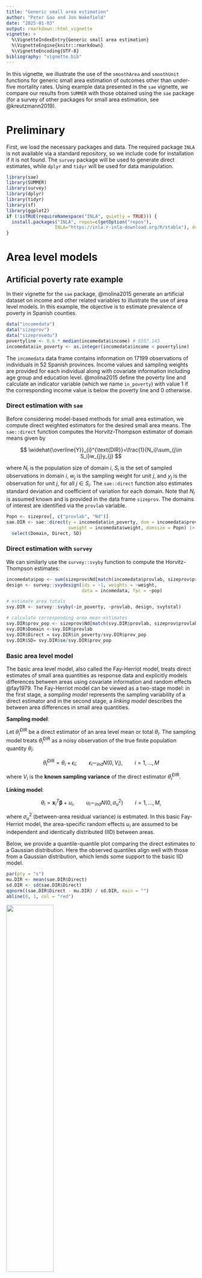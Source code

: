 ```yaml
---
title: "Generic small area estimation"
author: "Peter Gao and Jon Wakefield"
date: "2025-01-03"
output: rmarkdown::html_vignette
vignette: >
  %\VignetteIndexEntry{Generic small area estimation}
  %\VignetteEngine{knitr::rmarkdown}
  %\VignetteEncoding{UTF-8}
bibliography: "vignette.bib"
---
```


In this vignette, we illustrate the use of the `smoothArea` and `smoothUnit` functions for generic small area estimation of outcomes other than under-five mortality rates. Using example data presented in the `sae` vignette, we compare our results from `SUMMER` with those obtained using the `sae` package (for a survey of other packages for small area estimation, see @kreutzmann2019).

# Preliminary

First, we load the necessary packages and data. The required package `INLA` is not available via a standard repository, so we include code for installation if it is not found. The `survey` package will be used to generate direct estimates, while `dplyr` and `tidyr` will be used for data manipulation.


``` r
library(sae)
library(SUMMER)
library(survey)
library(dplyr)
library(tidyr)
library(sf)
library(ggplot2)
if (!isTRUE(requireNamespace("INLA", quietly = TRUE))) {
  install.packages("INLA", repos=c(getOption("repos"), 
                  INLA="https://inla.r-inla-download.org/R/stable"), dep=TRUE)
}
```

# Area level models

## Artificial poverty rate example

In their vignette for the `sae` package, @molina2015 generate an artificial dataset on income and other related variables to illustrate the use of area level models. In this example, the objective is to estimate prevalence of poverty in Spanish counties.


``` r
data("incomedata")
data("sizeprov")
data("sizeprovedu")
povertyline <- 0.6 * median(incomedata$income) # 6557.143
incomedata$in_poverty <- as.integer(incomedata$income < povertyline)
```

The `incomedata` data frame contains information on 17199 observations of individuals in 52 Spanish provinces. Income values and sampling weights are provided for each individual along with covariate information including age group and education level. @molina2015 define the poverty line and calculate an indicator variable (which we name `in_poverty`) with value 1 if the corresponding income value is below the poverty line and 0 otherwise.

### Direct estimation with `sae`

Before considering model-based methods for small area estimation, we compute direct weighted estimators for the desired small area means. The `sae::direct` function computes the Horvitz-Thompson estimator of domain means given by

$$
\widehat{\overline{Y}}_{i}^{\text{DIR}}=\frac{1}{N_i}\sum_{j\in S_i}w_{j}y_{j}
$$

where $N_i$ is the population size of domain $i$, $S_i$ is the set of sampled observations in domain $i$, $w_{j}$ is the sampling weight for unit $j$, and $y_{j}$ is the observation for unit $j$, for all $j \in S_i$. The `sae::direct` function also estimates standard deviation and coefficient of variation for each domain. Note that $N_i$ is assumed known and is provided in the data frame `sizeprov`. The domains of interest are identified via the `provlab` variable.


``` r
Popn <- sizeprov[, c("provlab", "Nd")]
sae.DIR <- sae::direct(y = incomedata$in_poverty, dom = incomedata$provlab,
                       sweight = incomedata$weight, domsize = Popn) |>
  select(Domain, Direct, SD)
```

### Direct estimation with `survey`

We can similarly use the `survey::svyby` function to compute the Horvitz-Thompson estimates:


``` r
incomedata$pop <- sum(sizeprov$Nd[match(incomedata$provlab, sizeprov$provlab)])
design <- survey::svydesign(ids = ~1, weights = ~weight,
                            data = incomedata, fpc = ~pop)

# estimate area totals
svy.DIR <- survey::svyby(~in_poverty, ~provlab, design, svytotal)

# calculate corresponding area mean estimates
svy.DIR$prov_pop <- sizeprov$Nd[match(svy.DIR$provlab, sizeprov$provlab)]
svy.DIR$Domain <-svy.DIR$provlab 
svy.DIR$Direct = svy.DIR$in_poverty/svy.DIR$prov_pop
svy.DIR$SD= svy.DIR$se/svy.DIR$prov_pop
```

### Basic area level model

The basic area level model, also called the Fay-Herriot model, treats direct estimates of small area quantities as response data and explicitly models differences between areas using covariate information and random effects @fay1979. The Fay-Herriot model can be viewed as a two-stage model: in the first stage, a *sampling model* represents the sampling variability of a direct estimator and in the second stage, a *linking model* describes the between area differences in small area quantities.

**Sampling model**:

Let $\widehat\theta^{\text{DIR}}_i$ be a direct estimator of an area level mean or total $\theta_i$. The sampling model treats $\widehat\theta^{\text{DIR}}_i$ as a noisy observation of the true finite population quantity $\theta_i$:

$$
\widehat\theta^{\text{DIR}}_i=\theta_i+\epsilon_i;\hspace{2em}\epsilon_i\sim_{ind}N(0,V_i),\hspace{2em}i=1,\ldots, M
$$

where $V_i$ is the **known sampling variance** of the direct estimator $\widehat{\theta}^{\text{DIR}}_i$.

**Linking model**:

$$
\theta_i = \textbf{x}_i^T\boldsymbol\beta+u_i,\hspace{2em}u_i\sim_{ind}N(0,\sigma_u^2)\hspace{2em}i=1,\ldots, M,
$$

where $\sigma_u^2$ (between-area residual variance) is estimated. In this basic Fay-Herriot model, the area-specific random effects $u_i$ are assumed to be independent and identically distributed (IID) between areas.

Below, we provide a quantile-quantile plot comparing the direct estimates to a Gaussian distribution. Here the observed quantiles align well with those from a Gaussian distribution, which lends some support to the basic IID model.


``` r
par(pty = "s")
mu.DIR <- mean(sae.DIR$Direct)
sd.DIR <- sd(sae.DIR$Direct)
qqnorm((sae.DIR$Direct - mu.DIR) / sd.DIR, main = "")
abline(0, 1, col = "red")
```

<img src="figure/unnamed-chunk-1-1.png" width="50%" />

### Area level modeling with `sae`

As described by @molina2015, the `sae::mseFH` function fits the basic area level model (via REML by default) and calculates the empirical best linear unbiased predictors (EBLUP) for all domain means as well as their estimated MSEs. 


``` r
sae.FH <- sae::mseFH(sae.DIR$Direct~1, sae.DIR$SD^2)
sae.FH.table <- data.frame(
  Domain = sae.DIR$Domain,
  EBLUP = sae.FH$est$eblup,
  RMSE = sqrt(sae.FH$mse)
)
head(sae.FH.table)
##     Domain      EBLUP       RMSE
## 1    Alava 0.23407448 0.03836098
## 2 Albacete 0.15335213 0.02744856
## 3 Alicante 0.20511853 0.02051886
## 4  Almeria 0.24498009 0.03427432
## 5    Avila 0.07797403 0.02372809
## 6  Badajoz 0.20928033 0.02186672
```

### Area level modeling with `SUMMER`

The `SUMMER` package adopts a Bayesian approach to inference using models such as the basic area level model, carrying out computation via the `INLA` package. The `smoothArea` function computes direct estimates and then produces smoothed estimates using a Bayesian Fay-Herriot model. The main arguments of interest are:

-   `formula`: Describing the response variable and any area-level covariates
-   `domain` A one-sided formula with the variable containing domain labels on the right. The domain labels variable should be contained in the dataset used to generate the design.
-   `design`: A `survey.design` object containing survey data and specifying the survey design.

In addition, other commonly used optional arguments include:

-   `adj.mat`: Optional adjacency matrix if a spatial smoothing model is desired.
-   `transform`: If `"logit"` is specified, a logit transform will be applied to the direct estimates and an appropriate transformation will be applied to the estimated sampling variances before smoothing.
-   `direct.est`: The direct estimates may be specified directly and smoothing will be applied directly to these user-provided estimates.
-   `X.domain`: Data frame of area level covariates.
-   `domain.size`: Data frame of domain sizes used for computing direct estimates if domain sizes are known.

Other optional arguments can be specified to change the priors and are described further in the documentation.

For the artificial poverty rate example, we fit the Fay-Herriot model and obtain the following smoothed estimates.


``` r
# specify known domain sizes
domain.size <- sizeprov[, c("provlab", "Nd")]
colnames(domain.size)[2] <- "size"

# fit model and obtain svysae object
summer.FH <- smoothArea(formula = in_poverty~1,
                        domain = ~provlab,
                        design = design,
                        domain.size = domain.size, 
                        return.samples = T)
## Warning in smoothArea(formula = in_poverty ~ 1, domain = ~provlab, design =
## design, : Direct estimates appear to be proportions. You may want to consider
## using transform = 'logit'.

summer.FH.table <- data.frame(
  Domain = sae.DIR$Domain,
  Median = summer.FH$iid.model.est$median,
  SE = sqrt(summer.FH$iid.model.est$var)
)
head(summer.FH.table)
##     Domain     Median         SE
## 1    Alava 0.23442357 0.04263200
## 2 Albacete 0.15176438 0.02634074
## 3 Alicante 0.20456059 0.01990948
## 4  Almeria 0.24298231 0.03275375
## 5    Avila 0.07570625 0.02445050
## 6  Badajoz 0.20733347 0.02237689
```


The fitted parameters from `sae` (obtained via likelihood-based methods) and estimated parameter posterior distribution from `SUMMER` (obtained from Bayesian methods, implemented via `INLA`) are in reasonable agreement. The estimated intercept $\beta_0$ from `sae` is 0.202 ; the posterior median of $\beta_0$ from `SUMMER` is 0.202. In the absence of strong priors, fixed effects are usually in close agreement, with the posterior being symmetric. The estimated precision $1/\sigma_u^2$ from `sae` is 281.34787 , while the posterior median of $1/\sigma_u^2$ from `SUMMER` is 273.241562. The differences are larger here, but the posterior for the variance is skewed, and we would expect the posterior median to be smaller than the REML estimate. The area estimates and measures of uncertainty are in close agreement, however.

We first illustrate the shrinkage of the EBLUP estimates, and the reduced uncertainty:


``` r
par(mfrow = c(1, 2))
plot(sae.DIR$Direct, sae.FH$est$eblup,
     xlab = "Direct estimates",ylab = "sae package",
     xlim=c(min(sae.DIR$Direct, sae.FH$est$eblup),max(sae.DIR$Direct, sae.FH$est$eblup)),
     ylim=c(min(sae.DIR$Direct, sae.FH$est$eblup),max(sae.DIR$Direct, sae.FH$est$eblup)),
     main = "Small area estimates")
abline(0,1,col="red")
plot(sae.DIR$SD^2, sae.FH$mse,
     xlab = "Direct estimates",ylab = "sae package",
     xlim=c(min(sae.DIR$SD^2, sae.FH$mse),max(sae.DIR$SD^2, sae.FH$mse)),
     ylim=c(min(sae.DIR$SD^2, sae.FH$mse),max(sae.DIR$SD^2, sae.FH$mse)),
     main = "Estimates of uncertainty")
abline(0,1,col="red")
```

<img src="figure/unnamed-chunk-2-1.png" width="100%" />

Now compare EBLUP and HB, using posterior variance from `SUMMER` and estimated MSE from `sae` to measure uncertainty:


``` r
par(mfrow = c(1, 2))
plot(sae.FH$est$eblup, summer.FH$iid.model.est$median,
     xlab = "sae package",ylab = "SUMMER package",
     main = "Small area estimates")
abline(0,1,col="red")
plot(sae.FH$mse,
     summer.FH$iid.model.est$var, 
     xlab = "sae package mse",
     ylab = "SUMMER package model variance",
     main = "Estimates of mse/variance")
abline(0,1,col="red")
```

<img src="figure/unnamed-chunk-3-1.png" width="100%" />

The `SUMMER` package includes functions to generate additional diagnostic plots based on samples from the model posterior. The `compareEstimates()` function generates a heatmap of the posterior pairwise probabilities of one area's mean exceeding another's mean.



When geographic polygon data for each domain is available as a shapefile, the `sf` package can be used to load this data in R. The `mapEstimates()` function can then be used to provide a summary map of posterior medians or posterior variances.




## Spatial Fay-Herriot

The `sae` package also provides tools for implementing a spatial version of the Fay-Herriot model which assumes that the vector of area specific effects follows a first order simultaneous autoregressive, or SAR(1), process: $$\textbf{u}=\rho_1\textbf{Wu}+\boldsymbol\epsilon,\hspace{1em}\boldsymbol\epsilon\sim N(\textbf{0}_i,\sigma_I^2\textbf{I}_i),$$ where $\textbf{I}_i$ is the identity matrix for the $D$ areas and $\textbf{0}_i$ is a vector of zeroes of size $D$. Additionally, $\rho_1\in(-1,1)$ is an autoregression parameter and $\textbf{W}$ is an adjacency matrix (with rows standardized to sum to 1).

The `sae::mseSFH` function estimates the unknown variance parameters, the resulting EBLUP small area estimators, and then uses bootstrap methods to estimate the MSE of the estimators.

To illustrate the use of this function, @molina2015 consider a synthetic dataset concerning grape production surface area for 274 Italian municipalities. Below we load the relevant objects from the `sae` package. The `grapes` dataset containes direct estimators of the mean surface area in hectares for grape production in each municipality (`grapehect`), the sampling variance of these direct estimators (`var`), and relevant covariates including number of working dats and overall agrarian surface area. The `grapesprox` object contains the relevant adjacency matrix representing the municipalities' neighborhood structure.


``` r
data("grapes")
data("grapesprox")
```

#### Results using `sae`


``` r
sae.FH.grapes <- sae::mseSFH(grapehect ~ area + workdays - 1, var, grapesprox, data = grapes)

results <- data.frame(DIR = grapes$grapehect,
                      eblup.SFH = sae.FH.grapes$est$eblup,
                      mse = sae.FH.grapes$mse)
# reorder results for comparison later
results$area_name <- paste0('area_', rownames(results))
```

#### Results using `SUMMER`

The `smoothArea` function also allows the use of a model with spatially correlated area effects, but the default implementation assumes a BYM2 model for $\textbf{u}$ rather than a simultaneous autoregressive model as in the SFH model implemented in `sae`.


``` r
# create area_name as SUMMER requires rownames of adj.mat to match area variable
grapes$area_name <- paste0('area_', rownames(grapes))
adj.mat.grapes <- as.matrix(grapesprox)
rownames(adj.mat.grapes) <- colnames(adj.mat.grapes) <- grapes$area_name
X_grapes <- grapes[,c('area_name', 'area', 'workdays')]

# format direct estimates for SUMMER
grapes.dir <- grapes[, c(5, 1, 4)]
# scale direct estimates for use with INLA
grapes.dir$grapehect <- grapes.dir$grapehect / 10
grapes.dir$var <- grapes.dir$var/ 100
summer.FH.grapes <- smoothArea(formula = grapehect~area + workdays, 
                               direct.est = grapes.dir, X.domain = X_grapes,
                               domain = ~area_name, adj.mat = adj.mat.grapes)
plot_list <- plot(summer.FH.grapes, return_list = T)
```


Despite the differing models, we again observe good agreement with the estimates, though less so with the estimates of uncertainty.


``` r
summer.bym2.est <- 
  summer.FH.grapes$bym2.model.est[match(rownames(adj.mat.grapes), summer.FH.grapes$bym2.model.est$domain),]
par(mfrow = c(1, 2))
plot(results$eblup.SFH,
     summer.bym2.est$median * 10,  
     xlab = "sae package",
     ylab = "SUMMER package",
     main = "Small area estimates")
abline(0, 1, col = 'red')
plot(results$mse,
     summer.bym2.est$var * 100,  
     xlab = "sae package mse",
     ylab = "SUMMER package model variance",
     main = "Estimates of mse/variance")
abline(0, 1, col = 'red')
```

<img src="figure/grape.comp-1.png" width="100%" />

### BRFSS Data

Below, we provide an example comparing spatial models from ```sae``` and ```SUMMER``` using data from the Behavioral Risk Factor Surveillance System (BRFSS).


``` r
library(ggplot2)
library(patchwork)
data(BRFSS)
data(KingCounty)
BRFSS <- subset(BRFSS, !is.na(BRFSS$diab2))
BRFSS <- subset(BRFSS, !is.na(BRFSS$hracode))
head(BRFSS)
##   age pracex       educau zipcode    sex street1 street2      seqno year
## 1  30  White college grad   98001   male      NA      NA 2009000041 2009
## 2  26  White college grad   98107 female      NA      NA 2009000309 2009
## 3  33  Black college grad   98133   male      NA      NA 2009000404 2009
## 4  25  White some college   98058   male      NA      NA 2009000531 2009
## 5  23  White some college   98102   male      NA      NA 2009000675 2009
## 6  19  Asian some college   98106   male      NA      NA 2009000694 2009
##   hispanic mracex strata             hracode tract rwt_llcp genhlth2 fmd obese
## 1 non-Hisp  White  53019        Auburn-North    NA 2107.463        0   0     0
## 2 non-Hisp  White  53019             Ballard    NA 2197.322        0   1     0
## 3 non-Hisp  Black  53019          NW Seattle    NA 3086.511        0   0     0
## 4 non-Hisp  White  53019        Renton-South    NA 3184.740        1   1     1
## 5 non-Hisp  White  53019 Capitol Hill/E.lake    NA 3184.740        0   0     0
## 6 non-Hisp  Asian  53019      North Highline    NA 4391.304        0   0     0
##   smoker1 diab2 aceindx2 zipout streetx ethn age4 ctmiss
## 1       0     0       NA  98001       0    1    3      1
## 2       0     0       NA  98107       0    1    3      1
## 3       0     0       NA  98133       0    2    3      1
## 4       0     0       NA  98058       0    1    3      1
## 5       0     0       NA  98102       0    1    4      1
## 6       0     0       NA  98106       0    3    4      1
mat <- getAmat(KingCounty, KingCounty$HRA2010v2_)
## Warning in spdep::poly2nb(geo, queen = F, row.names = names): some observations have no neighbours;
## if this seems unexpected, try increasing the snap argument.
## Warning in spdep::poly2nb(geo, queen = F, row.names = names): neighbour object has 2 sub-graphs;
## if this sub-graph count seems unexpected, try increasing the snap argument.
design <- svydesign(ids = ~1, weights = ~rwt_llcp,
                    strata = ~strata, data = BRFSS)
direct <- svyby(~diab2, ~hracode, design, svymean)
```

#### Results using ```sae```

Below, we use `sae` to smooth the logit-transformed direct estimates.


``` r
direct$var <- direct$se ^ 2
direct$logit.diab2 <- SUMMER::logit(direct$diab2)
direct$logit.var <- direct$var / (direct$diab2 ^ 2 * (1 - direct$diab2) ^ 2)
SFH.brfss <- sae::mseSFH(logit.diab2 ~ 1, logit.var, mat, data = direct)

results <- data.frame(domain = direct$hracode,
                      eblup.SFH = SUMMER::expit(SFH.brfss$est$eblup), 
                      mse = SFH.brfss$mse)
```

#### Results using ```SUMMER```

Below, we fit two versions of the spatial area levelmodel in `SUMMER`. If we change ```pc.u``` and ```pc.alpha``` from the default value $u=1,\alpha=0.01$ to $u=0.1,\alpha=0.01$, we assign more prior mass on smaller variance of the random effects, inducing more smoothing.


``` r
summer.brfss <- smoothArea(diab2~1, domain= ~hracode,
                           design = design,
                           transform = "logit",
                           adj.mat = mat, level = 0.95)
summer.brfss.alt <- smoothArea(diab2~1, domain= ~hracode,
                               design = design,
                               transform = "logit",
                               adj.mat = mat, level = 0.95,
                               pc.u = 0.1, pc.alpha = 0.01)
```

Finally, we use `SUMMER::mapPlot` to compare median estimates and uncertainty estimates obtained via `sae` and `SUMMER`.


``` r
toplot <-  summer.brfss$bym2.model.est
toplot$logit.var <- toplot$var / 
  (summer.brfss$bym2.model.est$median ^ 2 * 
     (1 - summer.brfss$bym2.model.est$median) ^ 2)
toplot$median.alt <-  summer.brfss.alt$bym2.model.est$median
toplot$logit.var.alt <-  summer.brfss.alt$bym2.model.est$var / 
  (summer.brfss.alt$bym2.model.est$median ^ 2 *
     (1 - summer.brfss.alt$bym2.model.est$median) ^ 2)
toplot$median.sae <- results$eblup.SFH
toplot$mse.sae <- results$mse
variables <- c("median", "median.alt",  "median.sae",
               "logit.var", "logit.var.alt", "mse.sae")
names <- c("Median (default prior)", "Median (new prior)",  "EBLUP (sae)",
           "Variance (default prior)", "Variance (new prior)", "MSE (sae)")
mapPlot(data = toplot, geo = KingCounty,
        variables=variables[1:3], 
        labels = names[1:3], by.data = "domain",
        by.geo = "HRA2010v2_", size = 0.1) 
```

<img src="figure/brfss.comp-1.png" width="100%" />

``` r
mapPlot(data = toplot, geo = KingCounty,
        variables=variables[4:6], labels = names[4:6],
        by.data = "domain", by.geo = "HRA2010v2_", size = 0.1)  
```

<img src="figure/brfss.comp-2.png" width="100%" />


``` r
par(mfrow = c(1, 2))
range1 <- range(c(direct$diab2,toplot$median.alt))
plot(direct$diab2,toplot$median,  
     xlab = "direct estimates",
     ylab = "model-based estimates",
     main = "Small area estimates", col = 'red', pch = 16,
     xlim=range1,ylim=range1)
points(direct$diab2,toplot$median.sae,  col = 'blue', pch = 16)
points(direct$diab2,toplot$median.alt,  col = 'cyan', pch = 16)
legend('topleft', pch = 16, col = c('red', 'cyan', 'blue'), 
       legend = c("SUMMER",'SUMMER (new prior)', "sae"),bty="n")
abline(0,1)
range2 <- range(c(direct$logit.var,toplot$mse.sae,toplot$logit.var.alt))
plot(direct$logit.var,toplot$logit.var,  
     xlab = "direct estimate var.",
     ylab = "model-based uncertainty",
     main = "Small area estimates", col = 'red', pch = 16, 
     xlim=range2,ylim=range2)
points(direct$logit.var,toplot$mse.sae,  col = 'blue', pch = 16)
points(direct$logit.var,toplot$logit.var.alt,  col = 'cyan', pch = 16)
legend('topleft', pch = 16, col = c('red', 'cyan','blue'),
       legend = c("SUMMER var.", 'SUMMER var. (new prior)', "sae mse"),bty="n")
abline(0,1)
```

<img src="figure/brfss.comp.2-1.png" width="100%" />

# Unit Level Models

The nested error model, introduced by @battese_error-components_1988, uses auxiliary data at the unit level.

**Nested error model:**
$$y_{dk}=\mathbf{x}_{dk}^T\boldsymbol\beta+u_d+\epsilon_{dk},\hspace{1em}u_d\sim_{ind}N(0,\sigma_u^2),\hspace{1em}\epsilon_{dk}\sim_{ind}N(0,\sigma_\epsilon^2)$$

Here $u_d$ are area random effects and $\epsilon_{dk}$ are unit level errors. This model assumes the sampling design is ignorable.

The ```sae``` package conducts estimation of domain means by first estimating variance parameters $\sigma^2_u$ and $\sigma^2_\epsilon$. Next, given known variance parameters, domain means $\theta_d$ are predicted by calculating the EBLUPs.

The area fitted values are:
$$\widehat{y}_d^{\text{EBLUP}} = f_d \overline{y}_{dS} + (\overline{X}_d-f_d \overline{x}_{dS})\widehat{\beta} + (1-f_d)\widehat{u}_d,$$
where

* $f_d=n_d/N_d$ is the domain sampling fraction.

* $\overline{y}_{dS}$ is the mean response in the sampled units.

* $\overline{x}_{dS}$ is the mean of the covariates in the sampled units.

* $\overline{X}_d$ is the mean of the covariates in the population.

* $\widehat{u}_d$ is the estimated random effect.

## Corn and Soy Production

The ```cornsoybean``` and ```cornsoybeanmeans``` datasets contain info on corn and soy beans production in 12 Iowa counties @battese_error-components_1988. The objective here is use satellite imagery of the number of pixels assigned to corn and soy to estimate the hectares grown of corn.

* ```SampSegments```: sample size.
* ```PopnSegments```: population size.
* ```MeanCornPixPerSeg```: county mean of the number
of corn pixels (satellite imagery).
* ```MeanSoyBeansPixPerSeg``` county mean of the number of soy beans (satellite imagery)
pixels.

The variables ```MeanCornPixPerSeg``` and ```MeanSoyBeansPixPerSeg``` provide the known county means of the auxiliary variables.

We load the sample data:


``` r
data("cornsoybean")
head(cornsoybean)
```

```
##   County CornHec SoyBeansHec CornPix SoyBeansPix
## 1      1  165.76        8.09     374          55
## 2      2   96.32      106.03     209         218
## 3      3   76.08      103.60     253         250
## 4      4  185.35        6.47     432          96
## 5      4  116.43       63.82     367         178
## 6      5  162.08       43.50     361         137
```

Next, we load the population auxiliary information:


``` r
data("cornsoybeanmeans")
Xmean <-
  data.frame(cornsoybeanmeans[, c("CountyIndex",
                                  "MeanCornPixPerSeg",
                                  "MeanSoyBeansPixPerSeg")])
head(Xmean)
```

```
##   CountyIndex MeanCornPixPerSeg MeanSoyBeansPixPerSeg
## 1           1            295.29                189.70
## 2           2            300.40                196.65
## 3           3            289.60                205.28
## 4           4            290.74                220.22
## 5           5            318.21                188.06
## 6           6            257.17                247.13
```

``` r
Popn <-
  data.frame(cornsoybeanmeans[, c("CountyIndex",
                                  "PopnSegments")])
head(Popn)
```

```
##   CountyIndex PopnSegments
## 1           1          545
## 2           2          566
## 3           3          394
## 4           4          424
## 5           5          564
## 6           6          570
```

The ```sae::pbmseBHF``` function obtains EBLUPs under the nested error model and then uses a parametric bootstrap approach to estimate MSEs.


``` r
cornsoybean <- cornsoybean[-33, ] # remove outlier
sae.bhf <- 
  pbmseBHF(CornHec ~ CornPix + SoyBeansPix,
           dom = County, meanxpop = Xmean,
           popnsize = Popn, B = 200, 
           data = cornsoybean)
```

```SUMMER::smoothUnit``` provides the ability to fit unit level models with unit level covariates for Gaussian response variables. Below we use the ```is.unit``` argument to specify a unit level model and then provide the column names of the unit level covariates in ```X.unit```. Finally, the ```X``` argument provides the area level means of each covariate for use when generating predictions. Note that in order to align the ```SUMMER``` estimates with those from the ```sae``` package, we specify a relatively flat prior on the variance of the area-specific random effect (```pc.u = 100, pc.alpha = 0.01``` specifies a penalized complexity prior such that $P(\sigma_u > 100)=0.01$ where $\sigma_u$ is the standard deviation of the area-specific random effects).


``` r
cornsoybean$id <- 1:dim(cornsoybean)[1]
Xsummer <- Xmean
colnames(Xsummer) = c("County", "CornPix", "SoyBeansPix")
des0 <- svydesign(ids = ~1, data = cornsoybean)
## Warning in svydesign.default(ids = ~1, data = cornsoybean): No weights or
## probabilities supplied, assuming equal probability
summer.bhf.unit <- smoothUnit(formula = CornHec ~ CornPix + SoyBeansPix,
                              family = "gaussian",
                              domain = ~County,
                              design = des0, X.pop = Xsummer,
                              pc.u = 1000, pc.alpha = 0.01, level = 0.95)
## Warning in smoothUnit(formula = CornHec ~ CornPix + SoyBeansPix, family =
## "gaussian", : No spatial information provided, using iid domain effects
```

Below, we plot comparisons of the ```sae``` and ```SUMMER``` results.


``` r
par(mfrow = c(1, 2))
range1 <- range(c(sae.bhf$est$eblup$eblup,summer.bhf.unit$median))
plot(sae.bhf$est$eblup$eblup,summer.bhf.unit$iid.model.est$median,  
     xlab = "sae package",
     ylab = "SUMMER unit-level model package",
     main = "Small area estimates",
     xlim=range1,ylim=range1)
abline(0,1)
range2 <- range(c(sae.bhf$mse$mse, summer.bhf.unit$var))
plot(sae.bhf$mse$mse, summer.bhf.unit$iid.model.est$var,  
     xlab = "sae package mse",
     ylab = "SUMMER unit-level model package model variance",
     main = "Estimates of mse/variance",
     xlim=range2,ylim=range2)
abline(0,1)
```

<img src="figure/bhf.unit.comp-1.png" width="100%" />




